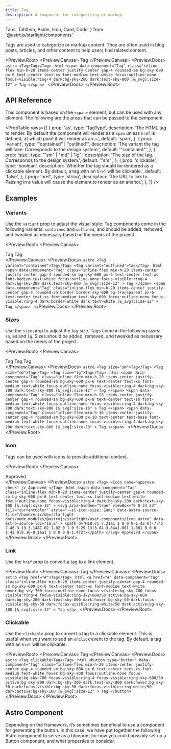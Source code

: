 ```yaml
---
title: Tag
description: A component for categorizing or markup.
---
```


  Tabs,
  TabItem,
  Aside,
  Icon,
  Card,
  Code,
} from '@astrojs/starlight/components'

Tags are used to categorize or markup content. They are often used in blog posts, articles, and other content to help users find related content.

<Preview.Root>
  <Preview.Canvas>
    <Tag clickable>Tag</Tag>
  </Preview.Canvas>
  <Preview.Docs>
    <Tabs>
      <TabItem label="Astro" icon="astro">
        ```astro
        <Tag>Tag</Tag>
        ```
      </TabItem>
      <TabItem label="Compiled" icon="seti:html">
        ```html
        <span
          data-component="Tag"
          class="inline-flex min-h-20 items-center justify-center gap-4 rounded-sm bg-sky-600 px-6 text-center text-xs font-medium text-white focus:outline-none focus-visible:ring-4 dark:bg-sky-200 dark:text-sky-800 [&_svg]:size-12"
        >
          Tag
        </span>
        ```
      </TabItem>
    </Tabs>
  </Preview.Docs>
</Preview.Root>

## API Reference

This component is based on the `<span>` element, but can be used with any element. The following are the props that can be passed to the component.

<PropTable
  rows={[
    {
      prop: 'as',
      type: 'TagType',
      description:
        'The HTML tag to render. By default the component will render as a `span` unless `href` is defined, at which point it will render as an `a`.',
      default: 'span',
    },
    {
      prop: 'variant',
      type: '"contained" | "outlined"',
      description:
        'The variant the tag will take. Corresponds to the design system.',
      default: '"contained"',
    },
    {
      prop: 'size',
      type: '"sm" | "md" | "lg"',
      description: 'The size of the tag. Corresponds to the design system.',
      default: '"sm"',
    },
    {
      prop: 'clickable',
      type: 'boolean',
      description:
        'Whether the tag should be rendered as a clickable element. By default, a tag with an `href` will be clickable.',
      default: 'false',
    },
    {
      prop: 'href',
      type: 'string',
      description:
        'The URL to link to. Passing in a value will cause the element to render as an anchor.',
    },
  ]}
/>

## Examples

### Variants

Use the `variant` prop to adjust the visual style. Tag components come in the following variants: `contained` and `outlined`, and should be added, removed, and tweaked as necessary based on the needs of the project.

<Preview.Root>
  <Preview.Canvas>
    <div class="flex flex-wrap gap-16">
      <Tag variant="contained">Tag</Tag>
      <Tag variant="outlined">Tag</Tag>
    </div>
  </Preview.Canvas>
  <Preview.Docs>
    <Tabs>
      <TabItem label="Astro" icon="astro">
        ```astro
        <Tag variant="contained">Tag</Tag>
        <Tag variant="outlined">Tag</Tag>
        ```
      </TabItem>
      <TabItem label="Compiled" icon="seti:html">
        ```html
        <span
          data-component="Tag"
          class="inline-flex min-h-20 items-center justify-center gap-4 rounded-sm bg-sky-600 px-6 text-center text-xs font-medium text-white focus:outline-none focus-visible:ring-4 dark:bg-sky-200 dark:text-sky-800 [&_svg]:size-12"
        >
          Tag
        </span>
        <span
          data-component="Tag"
          class="inline-flex min-h-20 items-center justify-center gap-4 rounded-sm border border-sky-600 bg-transparent px-6 text-center text-xs font-medium text-sky-600 focus:outline-none focus-visible:ring-4 dark:border-white dark:text-white [&_svg]:size-12"
        >
          Tag
        </span>
        ```
      </TabItem>
    </Tabs>
  </Preview.Docs>
</Preview.Root>

### Sizes

Use the `size` prop to adjust the tag size. Tags come in the following sizes: `sm`, `md` and `lg`. Sizes should be added, removed, and tweaked as necessary based on the needs of the project.

<Preview.Root>
  <Preview.Canvas>
    <div class="flex flex-wrap items-center gap-16">
      <Tag size="sm">Tag</Tag>
      <Tag size="md">Tag</Tag>
      <Tag size="lg">Tag</Tag>
    </div>
  </Preview.Canvas>
  <Preview.Docs>
    <Tabs>
      <TabItem label="Astro" icon="astro">
        ```astro
        <Tag size="sm">Tag</Tag>
        <Tag size="md">Tag</Tag>
        <Tag size="lg">Tag</Tag>
        ```
      </TabItem>
      <TabItem label="Compiled" icon="seti:html">
        ```html
        <span
          data-component="Tag"
          class="inline-flex min-h-20 items-center justify-center gap-4 rounded-sm bg-sky-600 px-6 text-center text-xs font-medium text-white focus:outline-none focus-visible:ring-4 dark:bg-sky-200 dark:text-sky-800 [&_svg]:size-12"
        >
          Tag
        </span>
        <span
          data-component="Tag"
          class="inline-flex min-h-28 items-center justify-center gap-4 rounded-sm bg-sky-600 px-8 text-center text-sm font-medium text-white focus:outline-none focus-visible:ring-4 dark:bg-sky-200 dark:text-sky-800 [&_svg]:size-16"
        >
          Tag
        </span>
        <span
          data-component="Tag"
          class="inline-flex min-h-36 items-center justify-center gap-4 rounded-sm bg-sky-600 px-10 text-center text-base font-medium text-white focus:outline-none focus-visible:ring-4 dark:bg-sky-200 dark:text-sky-800 [&_svg]:size-20"
        >
          Tag
        </span>
        ```
      </TabItem>
    </Tabs>
  </Preview.Docs>
</Preview.Root>

### Icon

Tags can be used with icons to provide additional context.

<Preview.Root>
  <Preview.Canvas>
    <div class="flex flex-wrap items-center gap-16">
      <Tag>
        <Icon name="approve-check" />
        Approved
      </Tag>
    </div>
  </Preview.Canvas>
  <Preview.Docs>
    <Tabs>
      <TabItem label="Astro" icon="astro">
        ```astro
        <Tag>
          <Icon name="approve-check" />
          Approved
        </Tag>
        ```
      </TabItem>
      <TabItem label="Compiled" icon="seti:html">
        ```html
        <span
          data-component="Tag"
          class="inline-flex min-h-20 items-center justify-center gap-4 rounded-sm bg-sky-600 px-6 text-center text-xs font-medium text-white focus:outline-none focus-visible:ring-4 dark:bg-sky-200 dark:text-sky-800 [&_svg]:size-12"
        >
          <svg
            aria-hidden="true"
            viewBox="0 0 24 24"
            fill="currentColor"
            style="--sl-icon-size: 1em;"
            data-astro-source-file="/home/eric/dev/starlight-docs/node_modules/@astrojs/starlight/user-components/Icon.astro"
            data-astro-source-loc="16:2"
          >
            <path d="M18.71 7.21a1 1 0 0 0-1.42 0l-7.45 7.46-3.13-3.14A1.02 1.02 0 1 0 5.29 13l3.84 3.84a1.001 1.001 0 0 0 1.42 0l8.16-8.16a1 1 0 0 0 0-1.47Z"></path>
          </svg>
          Approved
        </span>
        ```
      </TabItem>
    </Tabs>
  </Preview.Docs>
</Preview.Root>

### Link

Use the `href` prop to convert a tag to a link element.

<Preview.Root>
  <Preview.Canvas>
    <Tag href="#">Tag</Tag>
  </Preview.Canvas>
  <Preview.Docs>
    <Tabs>
      <TabItem label="Astro" icon="astro">
        ```astro
        <Tag href="#">Tag</Tag>
        ```
      </TabItem>
      <TabItem label="Compiled" icon="seti:html">
        ```html
        <a
          href="#"
          data-component="Tag"
          class="inline-flex min-h-20 items-center justify-center gap-4 rounded-sm bg-sky-600 px-6 text-center text-xs font-medium text-white hover:bg-sky-700 focus:outline-none focus-visible:bg-sky-700 focus-visible:ring-4 focus-visible:ring-sky-600/50 active:bg-sky-800 dark:bg-sky-200 dark:text-sky-800 dark:hover:bg-sky-50 dark:focus-visible:bg-sky-50 dark:focus-visible:ring-white/50 dark:active:bg-sky-100 [&_svg]:size-12"
        >
          Tag
        </a>
        ```
      </TabItem>
    </Tabs>
  </Preview.Docs>
</Preview.Root>

### Clickable

Use the `clickable` prop to convert a tag to a clickable element. This is useful when you want to add an `onClick` event to the tag. By default, a tag with an `href` will be clickable.

<Preview.Root>
  <Preview.Canvas>
    <Tag clickable>Tag</Tag>
  </Preview.Canvas>
  <Preview.Docs>
    <Tabs>
      <TabItem label="Astro" icon="astro">
        ```astro
        <Tag clickable>Tag</Tag>
        ```
      </TabItem>
      <TabItem label="Compiled" icon="seti:html">
        ```html
        <button
          type="button"
          data-component="Tag"
          class="inline-flex min-h-20 items-center justify-center gap-4 rounded-sm bg-sky-600 px-6 text-center text-xs font-medium text-white hover:bg-sky-700 focus:outline-none focus-visible:bg-sky-700 focus-visible:ring-4 focus-visible:ring-sky-600/50 active:bg-sky-800 dark:bg-sky-200 dark:text-sky-800 dark:hover:bg-sky-50 dark:focus-visible:bg-sky-50 dark:focus-visible:ring-white/50 dark:active:bg-sky-100 [&_svg]:size-12"
        >
          Tag
        </button>
        ```
      </TabItem>
    </Tabs>
  </Preview.Docs>
</Preview.Root>

## Astro Component

Depending on the framework, it’s sometimes beneficial to use a component for generating the button. In this case, we have put together the following Astro component to serve as a blueprint for how you could possibly set up a Button component, and what properties to consider.

<Code code={TagRaw} lang="astro" title="Tag.astro" />
